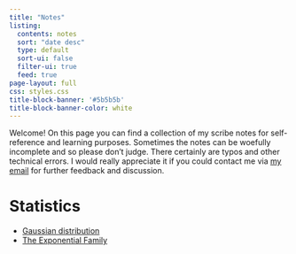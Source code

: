 ```yaml
---
title: "Notes"
listing:
  contents: notes
  sort: "date desc"
  type: default
  sort-ui: false
  filter-ui: true
  feed: true
page-layout: full
css: styles.css
title-block-banner: '#5b5b5b'
title-block-banner-color: white
---
```


Welcome! On this page you can find a collection of my scribe notes for self-reference and learning purposes. Sometimes the notes can be woefully incomplete and so please don't judge. There certainly are typos and other technical errors. I would really appreciate it if you could contact me via [my email](quocviethere@gmail.com) for further feedback and discussion.

# Statistics
- [Gaussian distribution](notes/gaussian-distribution/gaussian-distribution.html)
- [The Exponential Family](notes/expfam/expfam.html)